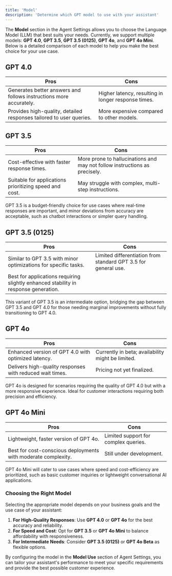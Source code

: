 ```yaml
---
title: 'Model'
description: 'Determine which GPT model to use with your assistant'
---
```


The **Model** section in the Agent Settings allows you to choose the Language Model (LLM) that best suits your needs. Currently, we support multiple models: **GPT 4.0**, **GPT 3.5**, **GPT 3.5 (0125)**, **GPT 4o**, and **GPT 4o Mini**. Below is a detailed comparison of each model to help you make the best choice for your use case.

## GPT 4.0

| **Pros**                                    | **Cons**                                    |
| --------------------------------------------| --------------------------------------------|
| Generates better answers and follows instructions more accurately. | Higher latency, resulting in longer response times. |
| Provides high-quality, detailed responses tailored to user queries. | More expensive compared to other models. |

## GPT 3.5

| **Pros**                                    | **Cons**                                    |
| --------------------------------------------| --------------------------------------------|
| Cost-effective with faster response times.  | More prone to hallucinations and may not follow instructions as precisely. |
| Suitable for applications prioritizing speed and cost. | May struggle with complex, multi-step instructions. |

GPT 3.5 is a budget-friendly choice for use cases where real-time responses are important, and minor deviations from accuracy are acceptable, such as chatbot interactions or simpler query handling.


## GPT 3.5 (0125)

| **Pros**                                    | **Cons**                                    |
| --------------------------------------------| --------------------------------------------|
| Similar to GPT 3.5 with minor optimizations for specific tasks. | Limited differentiation from standard GPT 3.5 for general use. |
| Best for applications requiring slightly enhanced stability in response generation. | |

This variant of GPT 3.5 is an intermediate option, bridging the gap between GPT 3.5 and GPT 4.0 for those needing marginal improvements without fully transitioning to GPT 4.0.

## GPT 4o

| **Pros**                                    | **Cons**                                    |
| --------------------------------------------| --------------------------------------------|
| Enhanced version of GPT 4.0 with optimized latency. | Currently in beta; availability might be limited. |
| Delivers high-quality responses with reduced wait times. | Pricing not yet finalized. |

GPT 4o is designed for scenarios requiring the quality of GPT 4.0 but with a more responsive experience. Ideal for customer interactions requiring both precision and efficiency.

## GPT 4o Mini

| **Pros**                                    | **Cons**                                    |
| --------------------------------------------| --------------------------------------------|
| Lightweight, faster version of GPT 4o.      | Limited support for complex queries. |
| Best for cost-conscious deployments with moderate complexity. | Still under development. |

GPT 4o Mini will cater to use cases where speed and cost-efficiency are prioritized, such as basic customer inquiries or lightweight conversational AI applications.


### Choosing the Right Model

Selecting the appropriate model depends on your business goals and the use case of your assistant:

1. **For High-Quality Responses**: Use **GPT 4.0** or **GPT 4o** for the best accuracy and reliability.
2. **For Speed and Cost**: Opt for **GPT 3.5** or **GPT 4o Mini** to balance affordability with responsiveness.
3. **For Intermediate Needs**: Consider **GPT 3.5 (0125)** or **GPT 4o Beta** as flexible options.

By configuring the model in the **Model Use** section of Agent Settings, you can tailor your assistant's performance to meet your specific requirements and provide the best possible customer experience.